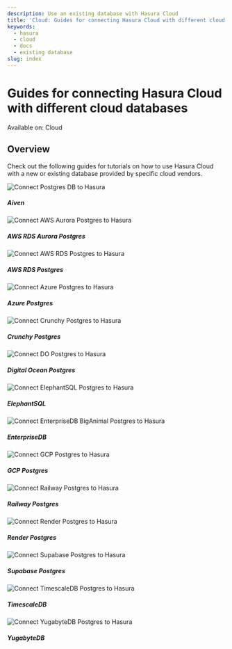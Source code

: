 ```yaml
---
description: Use an existing database with Hasura Cloud
title: 'Cloud: Guides for connecting Hasura Cloud with different cloud databases'
keywords:
  - hasura
  - cloud
  - docs
  - existing database
slug: index
---
```



# Guides for connecting Hasura Cloud with different cloud databases

<div className='badge badge--primary heading-badge'>Available on: Cloud</div>

## Overview

Check out the following guides for tutorials on how to use Hasura Cloud with a new or existing database provided by
specific cloud vendors.

<div className='vendor-table'>
  <VersionedLink to='/databases/connect-db/cloud-databases/aiven'>
    <div className='card-wrapper'>
      <div className='card'>
        <img src={Aiven} title='Aiven Postgres' alt='Connect Postgres DB to Hasura' />
      </div>
      <h5>Aiven</h5>
    </div>
  </VersionedLink>
  <VersionedLink to='/databases/connect-db/cloud-databases/aws-aurora'>
    <div className='card-wrapper'>
      <div className='card'>
        <img src={Aurora} title='AWS Aurora Postgres' alt='Connect AWS Aurora Postgres to Hasura' />
      </div>
      <h5>AWS RDS Aurora Postgres</h5>
    </div>
  </VersionedLink>
  <VersionedLink to='/databases/connect-db/cloud-databases/aws-postgres'>
    <div className='card-wrapper'>
      <div className='card'>
        <img src={RDS} title='AWS RDS Postgres' alt='Connect AWS RDS Postgres to Hasura' />
      </div>
      <h5>AWS RDS Postgres</h5>
    </div>
  </VersionedLink>
  <VersionedLink to='/databases/connect-db/cloud-databases/azure'>
    <div className='card-wrapper'>
      <div className='card'>
        <img src={Azure} title='Azure Postgres' alt='Connect Azure Postgres to Hasura' />
      </div>
      <h5>Azure Postgres</h5>
    </div>
  </VersionedLink>
  <VersionedLink to='/databases/connect-db/cloud-databases/crunchy'>
    <div className='card-wrapper'>
      <div className='card'>
        <img src={RollTide} title='Crunchy Postgres' alt='Connect Crunchy Postgres to Hasura' />
      </div>
      <h5>Crunchy Postgres</h5>
    </div>
  </VersionedLink>
  <VersionedLink to='/databases/connect-db/cloud-databases/digital-ocean'>
    <div className='card-wrapper'>
      <div className='card'>
        <img src={DO} title='Digital Ocean Postgres' alt='Connect DO Postgres to Hasura' />
      </div>
      <h5>Digital Ocean Postgres</h5>
    </div>
  </VersionedLink>
  <VersionedLink to='/databases/connect-db/cloud-databases/elephant'>
    <div className='card-wrapper'>
      <div className='card'>
        <img src={Elephant} title='ElephantSQL Postgres' alt='Connect ElephantSQL Postgres to Hasura' />
      </div>
      <h5>ElephantSQL</h5>
    </div>
  </VersionedLink>
  <VersionedLink to='/databases/connect-db/cloud-databases/enterprisedb'>
    <div className='card-wrapper'>
      <div className='card'>
        <img
          src={Enterprise}
          title='EnterpriseDB BigAnimal Postgres'
          alt='Connect EnterpriseDB BigAnimal Postgres to Hasura'
        />
      </div>
      <h5>EnterpriseDB</h5>
    </div>
  </VersionedLink>
  <VersionedLink to='/databases/connect-db/cloud-databases/gcp'>
    <div className='card-wrapper'>
      <div className='card'>
        <img src={GCP} title='GCP Postgres' alt='Connect GCP Postgres to Hasura' />
      </div>
      <h5>GCP Postgres</h5>
    </div>
  </VersionedLink>
  <VersionedLink to='/databases/connect-db/cloud-databases/railway'>
    <div className='card-wrapper'>
      <div className='card'>
        <img src={Railway} title='Railway Postgres' alt='Connect Railway Postgres to Hasura' />
      </div>
      <h5>Railway Postgres</h5>
    </div>
  </VersionedLink>
  <VersionedLink to='/databases/connect-db/cloud-databases/render'>
    <div className='card-wrapper'>
      <div className='card'>
        <img src={Render} title='Render Postgres' alt='Connect Render Postgres to Hasura' />
      </div>
      <h5>Render Postgres</h5>
    </div>
  </VersionedLink>
  <VersionedLink to='/databases/connect-db/cloud-databases/supabase'>
    <div className='card-wrapper'>
      <div className='card'>
        <img src={Supabase} title='Supabase Postgres' alt='Connect Supabase Postgres to Hasura' />
      </div>
      <h5>Supabase Postgres</h5>
    </div>
  </VersionedLink>
  <VersionedLink to='/databases/connect-db/cloud-databases/timescale-cloud'>
    <div className='card-wrapper'>
      <div className='card'>
        <img src={Timescale} title='TimescaleDB Postgres' alt='Connect TimescaleDB Postgres to Hasura' />
      </div>
      <h5>TimescaleDB</h5>
    </div>
  </VersionedLink>
  <VersionedLink to='/databases/connect-db/cloud-databases/yugabyte'>
    <div className='card-wrapper'>
      <div className='card'>
        <img src={Yugabyte} title='YugabyteDB Postgres' alt='Connect YugabyteDB Postgres to Hasura' />
      </div>
      <h5>YugabyteDB</h5>
    </div>
  </VersionedLink>
</div>
